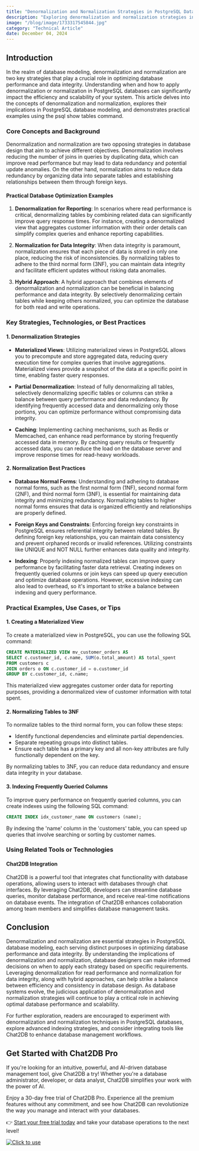 ```yaml
---
title: "Denormalization and Normalization Strategies in PostgreSQL Database Modeling with psql Show Tables"
description: "Exploring denormalization and normalization strategies in PostgreSQL database modeling using psql show tables command."
image: "/blog/image/1733317545844.jpg"
category: "Technical Article"
date: December 04, 2024
---
```


## Introduction

In the realm of database modeling, denormalization and normalization are two key strategies that play a crucial role in optimizing database performance and data integrity. Understanding when and how to apply denormalization or normalization in PostgreSQL databases can significantly impact the efficiency and scalability of your system. This article delves into the concepts of denormalization and normalization, explores their implications in PostgreSQL database modeling, and demonstrates practical examples using the psql show tables command.

### Core Concepts and Background

Denormalization and normalization are two opposing strategies in database design that aim to achieve different objectives. Denormalization involves reducing the number of joins in queries by duplicating data, which can improve read performance but may lead to data redundancy and potential update anomalies. On the other hand, normalization aims to reduce data redundancy by organizing data into separate tables and establishing relationships between them through foreign keys.

#### Practical Database Optimization Examples

1. **Denormalization for Reporting**: In scenarios where read performance is critical, denormalizing tables by combining related data can significantly improve query response times. For instance, creating a denormalized view that aggregates customer information with their order details can simplify complex queries and enhance reporting capabilities.

2. **Normalization for Data Integrity**: When data integrity is paramount, normalization ensures that each piece of data is stored in only one place, reducing the risk of inconsistencies. By normalizing tables to adhere to the third normal form (3NF), you can maintain data integrity and facilitate efficient updates without risking data anomalies.

3. **Hybrid Approach**: A hybrid approach that combines elements of denormalization and normalization can be beneficial in balancing performance and data integrity. By selectively denormalizing certain tables while keeping others normalized, you can optimize the database for both read and write operations.

### Key Strategies, Technologies, or Best Practices

#### 1. Denormalization Strategies

- **Materialized Views**: Utilizing materialized views in PostgreSQL allows you to precompute and store aggregated data, reducing query execution time for complex queries that involve aggregations. Materialized views provide a snapshot of the data at a specific point in time, enabling faster query responses.

- **Partial Denormalization**: Instead of fully denormalizing all tables, selectively denormalizing specific tables or columns can strike a balance between query performance and data redundancy. By identifying frequently accessed data and denormalizing only those portions, you can optimize performance without compromising data integrity.

- **Caching**: Implementing caching mechanisms, such as Redis or Memcached, can enhance read performance by storing frequently accessed data in memory. By caching query results or frequently accessed data, you can reduce the load on the database server and improve response times for read-heavy workloads.

#### 2. Normalization Best Practices

- **Database Normal Forms**: Understanding and adhering to database normal forms, such as the first normal form (1NF), second normal form (2NF), and third normal form (3NF), is essential for maintaining data integrity and minimizing redundancy. Normalizing tables to higher normal forms ensures that data is organized efficiently and relationships are properly defined.

- **Foreign Keys and Constraints**: Enforcing foreign key constraints in PostgreSQL ensures referential integrity between related tables. By defining foreign key relationships, you can maintain data consistency and prevent orphaned records or invalid references. Utilizing constraints like UNIQUE and NOT NULL further enhances data quality and integrity.

- **Indexing**: Properly indexing normalized tables can improve query performance by facilitating faster data retrieval. Creating indexes on frequently queried columns or join keys can speed up query execution and optimize database operations. However, excessive indexing can also lead to overhead, so it's important to strike a balance between indexing and query performance.

### Practical Examples, Use Cases, or Tips

#### 1. Creating a Materialized View

To create a materialized view in PostgreSQL, you can use the following SQL command:

```sql
CREATE MATERIALIZED VIEW mv_customer_orders AS
SELECT c.customer_id, c.name, SUM(o.total_amount) AS total_spent
FROM customers c
JOIN orders o ON c.customer_id = o.customer_id
GROUP BY c.customer_id, c.name;
```

This materialized view aggregates customer order data for reporting purposes, providing a denormalized view of customer information with total spent.

#### 2. Normalizing Tables to 3NF

To normalize tables to the third normal form, you can follow these steps:

- Identify functional dependencies and eliminate partial dependencies.
- Separate repeating groups into distinct tables.
- Ensure each table has a primary key and all non-key attributes are fully functionally dependent on the key.

By normalizing tables to 3NF, you can reduce data redundancy and ensure data integrity in your database.

#### 3. Indexing Frequently Queried Columns

To improve query performance on frequently queried columns, you can create indexes using the following SQL command:

```sql
CREATE INDEX idx_customer_name ON customers (name);
```

By indexing the 'name' column in the 'customers' table, you can speed up queries that involve searching or sorting by customer names.

### Using Related Tools or Technologies

#### Chat2DB Integration

Chat2DB is a powerful tool that integrates chat functionality with database operations, allowing users to interact with databases through chat interfaces. By leveraging Chat2DB, developers can streamline database queries, monitor database performance, and receive real-time notifications on database events. The integration of Chat2DB enhances collaboration among team members and simplifies database management tasks.

## Conclusion

Denormalization and normalization are essential strategies in PostgreSQL database modeling, each serving distinct purposes in optimizing database performance and data integrity. By understanding the implications of denormalization and normalization, database designers can make informed decisions on when to apply each strategy based on specific requirements. Leveraging denormalization for read performance and normalization for data integrity, along with hybrid approaches, can help strike a balance between efficiency and consistency in database design. As database systems evolve, the judicious application of denormalization and normalization strategies will continue to play a critical role in achieving optimal database performance and scalability.

For further exploration, readers are encouraged to experiment with denormalization and normalization techniques in PostgreSQL databases, explore advanced indexing strategies, and consider integrating tools like Chat2DB to enhance database management workflows.

## Get Started with Chat2DB Pro

If you're looking for an intuitive, powerful, and AI-driven database management tool, give Chat2DB a try! Whether you're a database administrator, developer, or data analyst, Chat2DB simplifies your work with the power of AI.

Enjoy a 30-day free trial of Chat2DB Pro. Experience all the premium features without any commitment, and see how Chat2DB can revolutionize the way you manage and interact with your databases.

👉 [Start your free trial today](https://chat2db.ai/pricing) and take your database operations to the next level!


[![Click to use](/image/blog/bg/chat2db.jpg)](https://app.chat2db-ai.com/)
